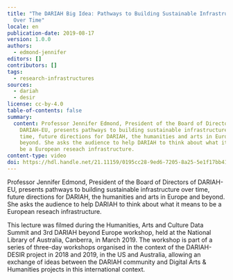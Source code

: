 ```yaml
---
title: "The DARIAH Big Idea: Pathways to Building Sustainable Infrastructure
  Over Time"
locale: en
publication-date: 2019-08-17
version: 1.0.0
authors:
  - edmond-jennifer
editors: []
contributors: []
tags:
  - research-infrastructures
sources:
  - dariah
  - desir
license: cc-by-4.0
table-of-contents: false
summary:
  content: Professor Jennifer Edmond, President of the Board of Directors of
    DARIAH-EU, presents pathways to building sustainable infrastructure over
    time, future directions for DARIAH, the humanities and arts in Europe and
    beyond. She asks the audience to help DARIAH to think about what it means to
    be a European reseach infrastructure.
content-type: video
doi: https://hdl.handle.net/21.11159/0195cc28-9ed6-7205-8a25-5e1f17bb416b
---
```

Professor Jennifer Edmond, President of the Board of Directors of DARIAH-EU, presents pathways to building sustainable infrastructure over time, future directions for DARIAH, the humanities and arts in Europe and beyond. She asks the audience to help DARIAH to think about what it means to be a European reseach infrastructure.

This lecture was filmed during the Humanities, Arts and Culture Data Summit and 3rd DARIAH beyond Europe workshop, held at the National Library of Australia, Canberra, in March 2019. The workshop is part of a series of three-day workshops organised in the context of the DARIAH-DESIR project in 2018 and 2019, in the US and Australia, allowing an exchange of ideas between the DARIAH community and Digital Arts & Humanities projects in this international context.

<VideoCard provider="youtube" id="GRd0lDpuNIA" title="The DARIAH Big Idea" image="/assets/content/assets/en/resources/hosted/the-dariah-big-idea-pathways-to-building-sustainable-infrastructure-over-time/jennifer-edmond.png" subtitle="Pathways to Building Sustainable Infrastructure Over Time" />
